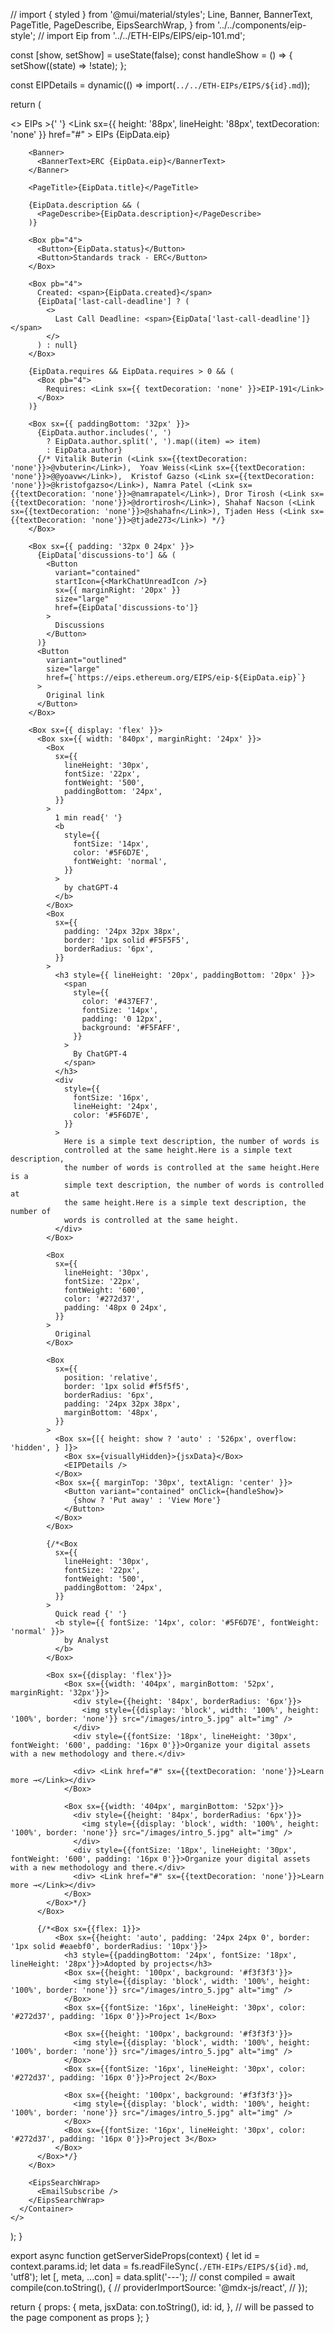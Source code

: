 
// import { styled } from '@mui/material/styles';
  Line,
  Banner,
  BannerText,
  PageTitle,
  PageDescribe,
  EipsSearchWrap,
} from '../../components/eip-style';
// import Eip from '../../ETH-EIPs/EIPS/eip-101.md';


  const [show, setShow] = useState(false);
  const handleShow = () => {
    setShow((state) => !state);
  };

const EIPDetails = dynamic(() => import(`../../ETH-EIPs/EIPS/${id}.md`));

return (

<>
    <Line />
      <Container maxWidth="lg">
        <Box>
        EIPs &gt;{' '}
        <Link
        sx={{ height: '88px', lineHeight: '88px', textDecoration: 'none' }}
        href="#" >
        EIPs {EipData.eip}
        </Link>
        </Box>

        <Banner>
          <BannerText>ERC {EipData.eip}</BannerText>
        </Banner>

        <PageTitle>{EipData.title}</PageTitle>

        {EipData.description && (
          <PageDescribe>{EipData.description}</PageDescribe>
        )}

        <Box pb="4">
          <Button>{EipData.status}</Button>
          <Button>Standards track - ERC</Button>
        </Box>

        <Box pb="4">
          Created: <span>{EipData.created}</span>
          {EipData['last-call-deadline'] ? (
            <>
              Last Call Deadline: <span>{EipData['last-call-deadline']}</span>
            </>
          ) : null}
        </Box>

        {EipData.requires && EipData.requires > 0 && (
          <Box pb="4">
            Requires: <Link sx={{ textDecoration: 'none' }}>EIP-191</Link>
          </Box>
        )}

        <Box sx={{ paddingBottom: '32px' }}>
          {EipData.author.includes(', ')
            ? EipData.author.split(', ').map((item) => item)
            : EipData.author}
          {/* Vitalik Buterin (<Link sx={{textDecoration: 'none'}}>@vbuterin</Link>),  Yoav Weiss(<Link sx={{textDecoration: 'none'}}>@@yoavw</Link>),  Kristof Gazso (<Link sx={{textDecoration: 'none'}}>@kristofgazso</Link>), Namra Patel (<Link sx={{textDecoration: 'none'}}>@namrapatel</Link>), Dror Tirosh (<Link sx={{textDecoration: 'none'}}>@drortirosh</Link>), Shahaf Nacson (<Link sx={{textDecoration: 'none'}}>@shahafn</Link>), Tjaden Hess (<Link sx={{textDecoration: 'none'}}>@tjade273</Link>) */}
        </Box>

        <Box sx={{ padding: '32px 0 24px' }}>
          {EipData['discussions-to'] && (
            <Button
              variant="contained"
              startIcon={<MarkChatUnreadIcon />}
              sx={{ marginRight: '20px' }}
              size="large"
              href={EipData['discussions-to']}
            >
              Discussions
            </Button>
          )}
          <Button
            variant="outlined"
            size="large"
            href={`https://eips.ethereum.org/EIPS/eip-${EipData.eip}`}
          >
            Original link
          </Button>
        </Box>

        <Box sx={{ display: 'flex' }}>
          <Box sx={{ width: '840px', marginRight: '24px' }}>
            <Box
              sx={{
                lineHeight: '30px',
                fontSize: '22px',
                fontWeight: '500',
                paddingBottom: '24px',
              }}
            >
              1 min read{' '}
              <b
                style={{
                  fontSize: '14px',
                  color: '#5F6D7E',
                  fontWeight: 'normal',
                }}
              >
                by chatGPT-4
              </b>
            </Box>
            <Box
              sx={{
                padding: '24px 32px 38px',
                border: '1px solid #F5F5F5',
                borderRadius: '6px',
              }}
            >
              <h3 style={{ lineHeight: '20px', paddingBottom: '20px' }}>
                <span
                  style={{
                    color: '#437EF7',
                    fontSize: '14px',
                    padding: '0 12px',
                    background: '#F5FAFF',
                  }}
                >
                  By ChatGPT-4
                </span>
              </h3>
              <div
                style={{
                  fontSize: '16px',
                  lineHeight: '24px',
                  color: '#5F6D7E',
                }}
              >
                Here is a simple text description, the number of words is
                controlled at the same height.Here is a simple text description,
                the number of words is controlled at the same height.Here is a
                simple text description, the number of words is controlled at
                the same height.Here is a simple text description, the number of
                words is controlled at the same height.
              </div>
            </Box>

            <Box
              sx={{
                lineHeight: '30px',
                fontSize: '22px',
                fontWeight: '600',
                color: '#272d37',
                padding: '48px 0 24px',
              }}
            >
              Original
            </Box>

            <Box
              sx={{
                position: 'relative',
                border: '1px solid #f5f5f5',
                borderRadius: '6px',
                padding: '24px 32px 38px',
                marginBottom: '48px',
              }}
            >
              <Box sx={[{ height: show ? 'auto' : '526px', overflow: 'hidden', } ]}>
                <Box sx={visuallyHidden}>{jsxData}</Box>
                <EIPDetails />
              </Box>
              <Box sx={{ marginTop: '30px', textAlign: 'center' }}>
                <Button variant="contained" onClick={handleShow}>
                  {show ? 'Put away' : 'View More'}
                </Button>
              </Box>
            </Box>

            {/*<Box
              sx={{
                lineHeight: '30px',
                fontSize: '22px',
                fontWeight: '500',
                paddingBottom: '24px',
              }}
            >
              Quick read {' '}
              <b style={{ fontSize: '14px', color: '#5F6D7E', fontWeight: 'normal' }}>
                by Analyst
              </b>
            </Box>

            <Box sx={{display: 'flex'}}>
                <Box sx={{width: '404px', marginBottom: '52px', marginRight: '32px'}}>
                  <div style={{height: '84px', borderRadius: '6px'}}>
                    <img style={{display: 'block', width: '100%', height: '100%', border: 'none'}} src="/images/intro_5.jpg" alt="img" />
                  </div>
                  <div style={{fontSize: '18px', lineHeight: '30px', fontWeight: '600', padding: '16px 0'}}>Organize your digital assets with a new methodology and there.</div>

                  <div> <Link href="#" sx={{textDecoration: 'none'}}>Learn more →</Link></div>
                </Box>

                <Box sx={{width: '404px', marginBottom: '52px'}}>
                  <div style={{height: '84px', borderRadius: '6px'}}>
                    <img style={{display: 'block', width: '100%', height: '100%', border: 'none'}} src="/images/intro_5.jpg" alt="img" />
                  </div>
                  <div style={{fontSize: '18px', lineHeight: '30px', fontWeight: '600', padding: '16px 0'}}>Organize your digital assets with a new methodology and there.</div>
                  <div> <Link href="#" sx={{textDecoration: 'none'}}>Learn more →</Link></div>
                </Box>
            </Box>*/}
          </Box>

          {/*<Box sx={{flex: 1}}>
              <Box sx={{height: 'auto', padding: '24px 24px 0', border: '1px solid #eaebf0', borderRadius: '10px'}}>
                <h3 style={{paddingBottom: '24px', fontSize: '18px', lineHeight: '28px'}}>Adopted by projects</h3>
                <Box sx={{height: '100px', background: '#f3f3f3'}}>
                  <img style={{display: 'block', width: '100%', height: '100%', border: 'none'}} src="/images/intro_5.jpg" alt="img" />
                </Box>
                <Box sx={{fontSize: '16px', lineHeight: '30px', color: '#272d37', padding: '16px 0'}}>Project 1</Box>

                <Box sx={{height: '100px', background: '#f3f3f3'}}>
                  <img style={{display: 'block', width: '100%', height: '100%', border: 'none'}} src="/images/intro_5.jpg" alt="img" />
                </Box>
                <Box sx={{fontSize: '16px', lineHeight: '30px', color: '#272d37', padding: '16px 0'}}>Project 2</Box>

                <Box sx={{height: '100px', background: '#f3f3f3'}}>
                  <img style={{display: 'block', width: '100%', height: '100%', border: 'none'}} src="/images/intro_5.jpg" alt="img" />
                </Box>
                <Box sx={{fontSize: '16px', lineHeight: '30px', color: '#272d37', padding: '16px 0'}}>Project 3</Box>
              </Box>
          </Box>*/}
        </Box>

        <EipsSearchWrap>
          <EmailSubscribe />
        </EipsSearchWrap>
      </Container>
    </>

);
}

export async function getServerSideProps(context) {
  let id = context.params.id;
  let data = fs.readFileSync(`./ETH-EIPs/EIPS/${id}.md`, 'utf8');
  let [, meta, ...con] = data.split('---');
  // const compiled = await compile(con.toString(), {
  //   providerImportSource: '@mdx-js/react',
  // });

return {
props: {
meta,
jsxData: con.toString(),
id: id,
}, // will be passed to the page component as props
};
}
